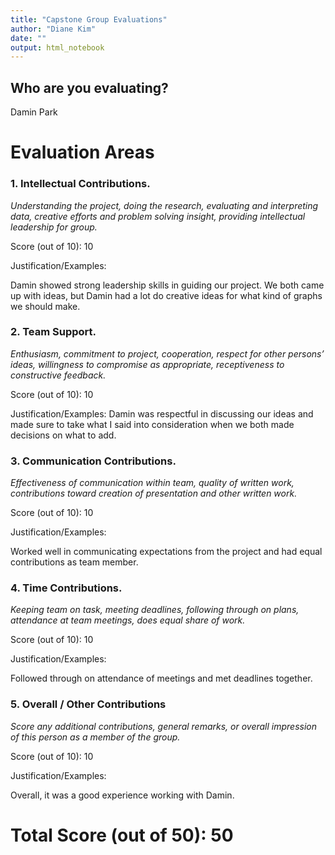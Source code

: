 ```yaml
---
title: "Capstone Group Evaluations"
author: "Diane Kim"
date: ""
output: html_notebook
---
```



## Who are you evaluating?

Damin Park


# Evaluation Areas

### 1. Intellectual Contributions.

*Understanding the project, doing the research, evaluating and interpreting data, creative efforts and problem solving insight, providing intellectual leadership for group.* 

Score (out of 10): 10

Justification/Examples:

Damin showed strong leadership skills in guiding our project. We both came up 
with ideas, but Damin had a lot do creative ideas for what kind of graphs 
we should make.


### 2. Team Support.

*Enthusiasm, commitment to project, cooperation, respect for other persons’ ideas, willingness to compromise as appropriate, receptiveness to constructive feedback.* 

Score (out of 10): 10

Justification/Examples:
Damin was respectful in discussing our ideas and made sure to take what I said
into consideration when we both made decisions on what to add.



### 3. Communication Contributions. 

*Effectiveness of communication within team, quality of written work, contributions toward creation of presentation and other written work.* 

Score (out of 10): 10

Justification/Examples:

Worked well in communicating expectations from the project and had equal 
contributions as team member.


### 4. Time Contributions.

*Keeping team on task, meeting deadlines, following through on plans, attendance at team meetings, does equal share of work.* 

Score (out of 10): 10

Justification/Examples:

Followed through on attendance of meetings and met deadlines together.



### 5. Overall / Other Contributions

*Score any additional contributions, general remarks, or overall impression of this person as a member of the group.*


Score (out of 10): 10

Justification/Examples:


Overall, it was a good experience working with Damin.


# Total Score (out of 50):  50





